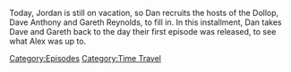 {{DEFAULTSORT:
    #_EPISODE_0716:April 25, 2014
}}{{Episode
    | title           = April 25, 2014
    | caption         = Listen to this episode on [https://knowledgefight.libsyn.com/716-april-25-2014 Libsyn] [https://open.spotify.com/episode/24oaWGb3XhmGb9XuUCApWo Spotify]
    | episodeNumber   = 716
    | length          = 01:31:06
    | airDate         = August 22, 2022
    | coverageDate    = April 25, 2014
    | hosts           = [[Dan Friesen]], [[Dave Anthony]], [[Gareth Reynolds]]
    | episodeType     = [[:Category:Time Travel|Time Travel]]
    | appearance      = [[Glenn Beck]], [[David Knight]], [[Barack Obama]], [[Vladimir Putin]], [[Rush Limbaugh]], [[Charlie Sheen]]
    | previousEpisode = [[715: Trial Recap, Part 2]]
    | nextEpisode     = [[717: August 17, 2022]]
}}

{{Stub}}

Today, Jordan is still on vacation, so Dan recruits the hosts of the Dollop, Dave Anthony and Gareth Reynolds, to fill in.  In this installment, Dan takes Dave and Gareth back to the day their first episode was released, to see what Alex was up to.

[[Category:Episodes]]
[[Category:Time Travel]]

